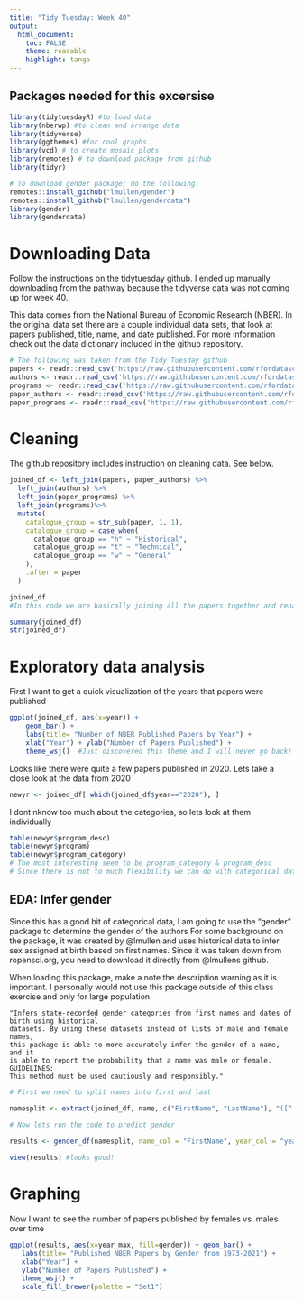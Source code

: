 ```yaml
---
title: "Tidy Tuesday: Week 40"
output: 
  html_document:
    toc: FALSE
    theme: readable
    highlight: tango
---
```


## Packages needed for this excersise
```R
library(tidytuesdayR) #to load data
library(nberwp) #to clean and arrange data
library(tidyverse)
library(ggthemes) #for cool graphs
library(vcd) # to create mosaic plots
library(remotes) # to download package from github
library(tidyr)

# To download gender package; do the following:
remotes::install_github("lmullen/gender")
remotes::install_github("lmullen/genderdata")
library(gender)
library(genderdata)
```

# Downloading Data
Follow the instructions on the tidytuesday github. 
I ended up manually downloading from the pathway because the tidyverse data was not coming up for week 40.

This data comes from the National Bureau of Economic Research (NBER). 
In the original data set there are a couple individual data sets, that look at papers published, title, name, and date published. 
For more information check out the data dictionary included in the github repository. 
```R
# The following was taken from the Tidy Tuesday github
papers <- readr::read_csv('https://raw.githubusercontent.com/rfordatascience/tidytuesday/master/data/2021/2021-09-28/papers.csv')
authors <- readr::read_csv('https://raw.githubusercontent.com/rfordatascience/tidytuesday/master/data/2021/2021-09-28/authors.csv')
programs <- readr::read_csv('https://raw.githubusercontent.com/rfordatascience/tidytuesday/master/data/2021/2021-09-28/programs.csv')
paper_authors <- readr::read_csv('https://raw.githubusercontent.com/rfordatascience/tidytuesday/master/data/2021/2021-09-28/paper_authors.csv')
paper_programs <- readr::read_csv('https://raw.githubusercontent.com/rfordatascience/tidytuesday/master/data/2021/2021-09-28/paper_programs.csv')
```

# Cleaning
The github repository includes instruction on cleaning data. See below.
```R

joined_df <- left_join(papers, paper_authors) %>% 
  left_join(authors) %>% 
  left_join(paper_programs) %>% 
  left_join(programs)%>% 
  mutate(
    catalogue_group = str_sub(paper, 1, 1),
    catalogue_group = case_when(
      catalogue_group == "h" ~ "Historical",
      catalogue_group == "t" ~ "Technical",
      catalogue_group == "w" ~ "General"
    ),
    .after = paper
  ) 

joined_df
#In this code we are basically joining all the papers together and renaming the catalogue group

summary(joined_df)
str(joined_df)
```

# Exploratory data analysis
First I want to get a quick visualization of the years that papers were published
```R
ggplot(joined_df, aes(x=year)) +
    geom_bar() + 
    labs(title= "Number of NBER Published Papers by Year") + 
    xlab("Year") + ylab("Number of Papers Published") +  
    theme_wsj()  #Just discovered this theme and I will never go back!
```
  
Looks like there were quite a few papers published in 2020. Lets take a close look at the data from 2020
```R
newyr <- joined_df[ which(joined_df$year=="2020"), ]
```
I dont nknow too much about the categories, so lets look at them individually
```R
table(newyr$program_desc)
table(newyr$program)
table(newyr$program_category)
# The most interesting seem to be program_category & program_desc
# Since there is not to much flexibility we can do with categorical data
```
## EDA: Infer gender

Since this has a good bit of categorical data, I am going to use the "gender" package to determine the gender of the authors
For some background on the package, it was created by @lmullen and uses historical data to infer sex assigned at birth based on first names. Since it was taken down from ropensci.org, you need to download it directly from @lmullens github. 

When loading this package, make a note the description warning as it is important. I personally would not use this package outside of this class exercise and only for large population. 

    "Infers state-recorded gender categories from first names and dates of birth using historical
    datasets. By using these datasets instead of lists of male and female names,
    this package is able to more accurately infer the gender of a name, and it
    is able to report the probability that a name was male or female. GUIDELINES:
    This method must be used cautiously and responsibly."
    
```R
# First we need to split names into first and last
   
namesplit <- extract(joined_df, name, c("FirstName", "LastName"), "([^ ]+) (.*)")   

# Now lets run the code to predict gender

results <- gender_df(namesplit, name_col = "FirstName", year_col = "year", method = "ssa") # ssa is data from social security administration from the genderdata package

view(results) #looks good!
```
# Graphing
Now I want to see the number of papers published by females vs. males over time

```R
ggplot(results, aes(x=year_max, fill=gender)) + geom_bar() +
   labs(title= "Published NBER Papers by Gender from 1973-2021") + 
   xlab("Year") + 
   ylab("Number of Papers Published") +           
   theme_wsj() +
   scale_fill_brewer(palette = "Set1")

```



